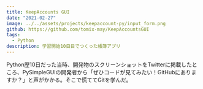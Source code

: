 ```yaml
---
title: KeepAccounts GUI
date: "2021-02-27"
image: ../../assets/projects/keepaccount-py/input_form.png
github: https://github.com/tomix-may/KeepAccountsGUI
tags:
  - Python
description: 学習開始10日目でつくった帳簿アプリ
---
```


Python歴10日だった当時、開発物のスクリーンショットをTwitterに掲載したところ、PySimpleGUIの開発者から「ぜひコードが見てみたい！GitHubにありますか？」と声がかかる。そこで慌ててGitを学んだ。
